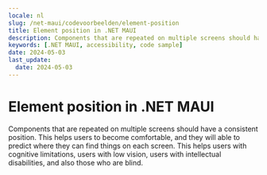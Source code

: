 ```yaml
---
locale: nl
slug: /net-maui/codevoorbeelden/element-position
title: Element position in .NET MAUI
description: Components that are repeated on multiple screens should have a consistent position.
keywords: [.NET MAUI, accessibility, code sample]
date: 2024-05-03
last_update:
  date: 2024-05-03
---
```


# Element position in .NET MAUI

Components that are repeated on multiple screens should have a consistent position. This helps users to become comfortable, and they will able to predict where they can find things on each screen. This helps users with cognitive limitations, users with low vision, users with intellectual disabilities, and also those who are blind.

<CodeSample id="element-position" platform="net-maui" locale="en"/>
